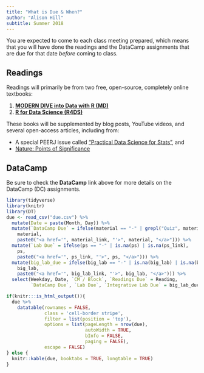 ```yaml
---
title: "What is Due & When?"
author: "Alison Hill"
subtitle: Summer 2018
---
```


You are expected to come to each class meeting prepared, which means that you will have done the readings and the DataCamp assignments that are due for that date *before* coming to class. 

## Readings

Readings will primarily be from two free, open-source, completely online textbooks:

1. [**MODERN DIVE into Data with R (MD)**](http://moderndive.netlify.com) 
1. [**R for Data Science (R4DS)**](http://r4ds.had.co.nz) 

These books will be supplemented by blog posts, YouTube videos, and several open-access articles, including from:

- A special PEERJ issue called ["Practical Data Science for Stats"](https://peerj.com/collections/50-practicaldatascistats/), and
- [Nature: Points of Significance](https://www.nature.com/collections/qghhqm/pointsofsignificance)

## DataCamp

Be sure to check the **DataCamp** link above for more details on the DataCamp (DC) assignments.  

```r
library(tidyverse)
library(knitr)
library(DT)
due <- read_csv("due.csv") %>%
  mutate(Date = paste(Month, Day)) %>%
  mutate(`DataCamp Due` = ifelse(material == "-" | grepl("Quiz", material) | is.na(material_link),
    material,
    paste0("<a href='", material_link, "'>", material, "</a>"))) %>% 
  mutate(`Lab Due` = ifelse(ps == "-" | is.na(ps) | is.na(ps_link),
    ps,
    paste0("<a href='", ps_link, "'>", ps, "</a>"))) %>% 
  mutate(big_lab_due = ifelse(big_lab == "-" | is.na(big_lab) | is.na(big_lab_link),
    big_lab,
    paste0("<a href='", big_lab_link, "'>", big_lab, "</a>"))) %>% 
  select(Weekday, Date, `CM / Block`, `Readings Due` = Reading, 
         `DataCamp Due`, `Lab Due`, `Integrative Lab Due` = big_lab_due)
```

```r
if(knitr:::is_html_output()){
  due %>% 
    datatable(rownames = FALSE,
              class = 'cell-border stripe',
              filter = list(position = 'top'),
              options = list(pageLength = nrow(due), 
                             autoWidth = TRUE,
                             bInfo = FALSE,
                             paging = FALSE),
              escape = FALSE)
} else {
  knitr::kable(due, booktabs = TRUE, longtable = TRUE)
}
```